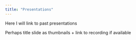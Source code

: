 ```yaml
---
title: "Presentations"
---
```


Here I will link to past presentations

Perhaps title slide as thumbnails + link to recording if available